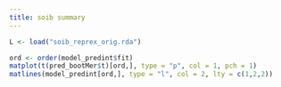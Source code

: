 ```yaml
---
title: soib summary
---
```


```r
L <- load("soib_reprex_orig.rda")
```

```r
ord <- order(model_predint$fit)
matplot(t(pred_bootMer$t)[ord,], type = "p", col = 1, pch = 1)
matlines(model_predint[ord,], type = "l", col = 2, lty = c(1,2,2))
```

